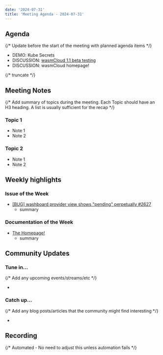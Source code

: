 ```yaml
---
date: '2024-07-31'
title: 'Meeting Agenda - 2024-07-31'
---
```


## Agenda

{/* Update before the start of the meeting with planned agenda items */}

- DEMO: Kube Secrets
- DISCUSSION: [wasmCloud 1.1 beta testing](https://github.com/wasmCloud/wasmCloud/pull/2615)
- DISCUSSION: wasmCloud homepage!

{/* truncate */}

## Meeting Notes

{/* Add summary of topics during the meeting. Each Topic should have an H3 heading. A list is usually sufficient for the recap */}

### Topic 1

- Note 1
- Note 2

### Topic 2

- Note 1
- Note 2

## Weekly highlights

### Issue of the Week

- [[BUG] washboard provider view shows "pending" perpetually #2627](https://github.com/wasmCloud/wasmCloud/issues/2627)
  - summary

### Documentation of the Week

- [The Homepage!](https://wasmcloud.com/)
  - summary

## Community Updates

### Tune in…

{/* Add any upcoming events/streams/etc */}

-

### Catch up…

{/* Add any blog posts/articles that the community might find interesting */}

-

## Recording

{/* Automated - No need to adjust this unless automation fails */}

<YouTube url="https://www.youtube.com/watch?v=Qf-nAGalEBk" />
